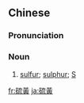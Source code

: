 {{also|硫黄}}
==Chinese==
{{zh-forms|s=硫黄}}

===Pronunciation===
{{zh-pron
|m=liúhuáng
|cat=n
}}

===Noun===
{{zh-noun}}

# [[sulfur]]; [[sulphur]]; [[S]]

[[fr:硫黃]]
[[ja:硫黃]]